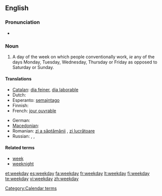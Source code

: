 ==English==

===Pronunciation===
* {{audio|en-us-weekday.ogg|Audio (US)}}

===Noun===
{{en-noun}}

# A day of the week on which people conventionally work, ''ie'' any of the days Monday, Tuesday, Wednesday, Thursday or Friday as opposed to Saturday or Sunday.

====Translations====
{{trans-top|weekday}}
* [[Catalan]]: [[dia feiner]], [[dia laborable]]
* Dutch: {{t+|nl|weekdag|m}}
* Esperanto: [[semajntago]]
* Finnish: {{t-|fi|arkipäivä}}
* French: [[jour ouvrable]] {{m}}
{{trans-mid}}
* German: {{t+|de|Wochentag|m}}
* [[Macedonian]]: {{t|mk|делник|m|tr=délnik|sc=Cyrl|xs=Macedonian}}
* Romanian: [[zi a săptămânii]] {{f}}, [[zi lucrătoare]] {{f}}
* Russian: {{t|ru|рабочий день|m|sc=Cyrl}},  {{t|ru|будний день|m|sc=Cyrl}},  {{t|ru|будни|p|sc=Cyrl}}
{{trans-bottom}}

====Related terms====
* [[week]]
* [[weeknight]]

[[Category:Calendar terms]]

[[et:weekday]]
[[es:weekday]]
[[fa:weekday]]
[[fr:weekday]]
[[lt:weekday]]
[[fi:weekday]]
[[te:weekday]]
[[vi:weekday]]
[[zh:weekday]]